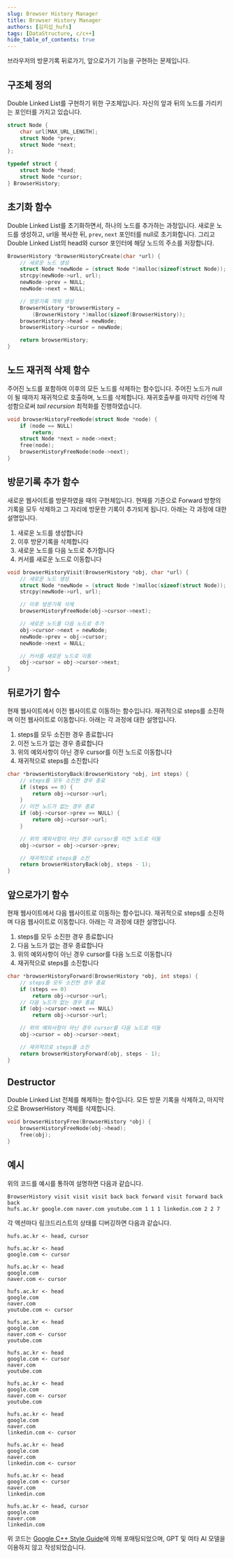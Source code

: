 ```yaml
---
slug: Browser History Manager
title: Browser History Manager
authors: [김지섭_hufs]
tags: [DataStructure, c/c++]
hide_table_of_contents: true
---
```


브라우저의 방문기록 뒤로가기, 앞으로가기 기능을 구현하는 문제입니다.

<!--truncate-->

## 구조체 정의

Double Linked List를 구현하기 위한 구조체입니다.
자신의 앞과 뒤의 노드를 가리키는 포인터를 가지고 있습니다.

```c title="typedef" showLineNumbers
struct Node {
    char url[MAX_URL_LENGTH];
    struct Node *prev;
    struct Node *next;
};

typedef struct {
    struct Node *head;
    struct Node *cursor;
} BrowserHistory;
```

## 초기화 함수

Double Linked List를 초기화하면서, 하나의 노드를 추가하는 과정입니다.
새로운 노드를 생성하고, url을 복사한 뒤, `prev`, `next` 포인터를 null로 초기화합니다.
그리고 Double Linked List의 head와 cursor 포인터에 해당 노드의 주소를 저장합니다.

```c title="browserHistoryCreate" showLineNumbers
BrowserHistory *browserHistoryCreate(char *url) {
    // 새로운 노드 생성
    struct Node *newNode = (struct Node *)malloc(sizeof(struct Node));
    strcpy(newNode->url, url);
    newNode->prev = NULL;
    newNode->next = NULL;

    // 방문기록 객체 생성
    BrowserHistory *browserHistory =
        (BrowserHistory *)malloc(sizeof(BrowserHistory));
    browserHistory->head = newNode;
    browserHistory->cursor = newNode;

    return browserHistory;
}
```

## 노드 재귀적 삭제 함수

주어진 노드를 포함하여 이후의 모든 노드를 삭제하는 함수입니다.
주어진 노드가 null이 될 때까지 재귀적으로 호출하며, 노드를 삭제합니다.
재귀호출부를 마지막 라인에 작성함으로써 _tail recursion_ 최적화를 진행하였습니다.

```c title="browserHistoryFreeNode" showLineNumbers
void browserHistoryFreeNode(struct Node *node) {
    if (node == NULL)
        return;
    struct Node *next = node->next;
    free(node);
    browserHistoryFreeNode(node->next);
}
```

## 방문기록 추가 함수

새로운 웹사이트를 방문하였을 때의 구현체입니다.
현재를 기준으로 Forward 방향의 기록을 모두 삭제하고 그 자리에 방문한 기록이 추가되게 됩니다.
아래는 각 과정에 대한 설명입니다.

1. 새로운 노드를 생성합니다
2. 이후 방문기록을 삭제합니다
3. 새로운 노드를 다음 노드로 추가합니다
4. 커서를 새로운 노드로 이동합니다

```c title="browserHistoryVisit" showLineNumbers
void browserHistoryVisit(BrowserHistory *obj, char *url) {
    // 새로운 노드 생성
    struct Node *newNode = (struct Node *)malloc(sizeof(struct Node));
    strcpy(newNode->url, url);

    // 이후 방문기록 삭제
    browserHistoryFreeNode(obj->cursor->next);

    // 새로운 노드를 다음 노드로 추가
    obj->cursor->next = newNode;
    newNode->prev = obj->cursor;
    newNode->next = NULL;

    // 커서를 새로운 노드로 이동
    obj->cursor = obj->cursor->next;
}
```

## 뒤로가기 함수

현재 웹사이트에서 이전 웹사이트로 이동하는 함수입니다.
재귀적으로 steps를 소진하며 이전 웹사이트로 이동합니다.
아래는 각 과정에 대한 설명입니다.

1. steps를 모두 소진한 경우 종료합니다
2. 이전 노드가 없는 경우 종료합니다
3. 위의 예외사항이 아닌 경우 cursor를 이전 노드로 이동합니다
4. 재귀적으로 steps를 소진합니다

```c title="browserHistoryBack" showLineNumbers
char *browserHistoryBack(BrowserHistory *obj, int steps) {
    // steps를 모두 소진한 경우 종료
    if (steps == 0) {
        return obj->cursor->url;
    }
    // 이전 노드가 없는 경우 종료
    if (obj->cursor->prev == NULL) {
        return obj->cursor->url;
    }

    // 위의 예외사항이 아닌 경우 cursor를 이전 노드로 이동
    obj->cursor = obj->cursor->prev;

    // 재귀적으로 steps를 소진
    return browserHistoryBack(obj, steps - 1);
}
```

## 앞으로가기 함수

현재 웹사이트에서 다음 웹사이트로 이동하는 함수입니다.
재귀적으로 steps를 소진하며 다음 웹사이트로 이동합니다.
아래는 각 과정에 대한 설명입니다.

1. steps를 모두 소진한 경우 종료합니다
2. 다음 노드가 없는 경우 종료합니다
3. 위의 예외사항이 아닌 경우 cursor를 다음 노드로 이동합니다
4. 재귀적으로 steps를 소진합니다

```c title="browserHistoryForward" showLineNumbers
char *browserHistoryForward(BrowserHistory *obj, int steps) {
    // steps를 모두 소진한 경우 종료
    if (steps == 0)
        return obj->cursor->url;
    // 다음 노드가 없는 경우 종료
    if (obj->cursor->next == NULL)
        return obj->cursor->url;

    // 위의 예외사항이 아닌 경우 cursor를 다음 노드로 이동
    obj->cursor = obj->cursor->next;

    // 재귀적으로 steps를 소진
    return browserHistoryForward(obj, steps - 1);
}
```

## Destructor

Double Linked List 전체를 해제하는 함수입니다.
모든 방문 기록을 삭제하고, 마지막으로 BrowserHistory 객체를 삭제합니다.

```c title="browserHistoryFree" showLineNumbers
void browserHistoryFree(BrowserHistory *obj) {
    browserHistoryFreeNode(obj->head);
    free(obj);
}
```

## 예시

위의 코드를 예시를 통하여 설명하면 다음과 같습니다.

```text title="example"
BrowserHistory visit visit visit back back forward visit forward back back
hufs.ac.kr google.com naver.com youtube.com 1 1 1 linkedin.com 2 2 7
```

각 액션마다 링크드리스트의 상태를 디버깅하면 다음과 같습니다.

```text title="BrowserHistory hufs.ac.kr"
hufs.ac.kr <- head, cursor
```

```text title="visit google.com"
hufs.ac.kr <- head
google.com <- cursor
```

```text title="visit naver.com"
hufs.ac.kr <- head
google.com
naver.com <- cursor
```

```text title="visit youtube.com"
hufs.ac.kr <- head
google.com
naver.com
youtube.com <- cursor
```

```text title="back 1"
hufs.ac.kr <- head
google.com
naver.com <- cursor
youtube.com
```

```text title="back 1"
hufs.ac.kr <- head
google.com <- cursor
naver.com
youtube.com
```

```text title="forward 1"
hufs.ac.kr <- head
google.com
naver.com <- cursor
youtube.com
```

```text title="visit linkedin.com"
hufs.ac.kr <- head
google.com
naver.com
linkedin.com <- cursor
```

```text title="forward 2"
hufs.ac.kr <- head
google.com
naver.com
linkedin.com <- cursor
```

```text title="back 2"
hufs.ac.kr <- head
google.com <- cursor
naver.com
linkedin.com
```

```text title="back 7"
hufs.ac.kr <- head, cursor
google.com
naver.com
linkedin.com
```

위 코드는 [Google C++ Style Guide](https://google.github.io/styleguide/cppguide.html)에 의해 포매팅되었으며,
GPT 및 여타 AI 모델을 이용하지 않고 작성되었습니다.
